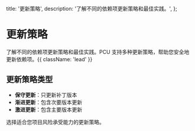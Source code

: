  title: '更新策略',
  description: '了解不同的依赖项更新策略和最佳实践。',
};

# 更新策略

了解不同的依赖项更新策略和最佳实践。PCU 支持多种更新策略，帮助您安全地更新依赖项。{{ className: 'lead' }}

## 更新策略类型

- **保守更新**：只更新补丁版本
- **渐进更新**：包含次要版本更新
- **激进更新**：包含主要版本更新

选择适合您项目风险承受能力的更新策略。

